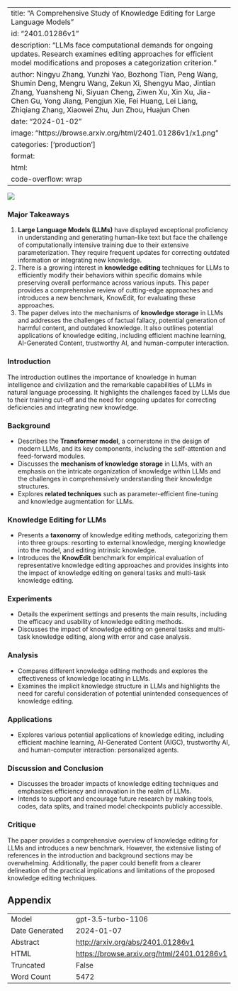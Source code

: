 
---
title: "A Comprehensive Study of Knowledge Editing for Large Language Models"
id: "2401.01286v1"
description: "LLMs face computational demands for ongoing updates. Research examines editing approaches for efficient model modifications and proposes a categorization criterion."
author: Ningyu Zhang, Yunzhi Yao, Bozhong Tian, Peng Wang, Shumin Deng, Mengru Wang, Zekun Xi, Shengyu Mao, Jintian Zhang, Yuansheng Ni, Siyuan Cheng, Ziwen Xu, Xin Xu, Jia-Chen Gu, Yong Jiang, Pengjun Xie, Fei Huang, Lei Liang, Zhiqiang Zhang, Xiaowei Zhu, Jun Zhou, Huajun Chen
date: "2024-01-02"
image: "https://browse.arxiv.org/html/2401.01286v1/x1.png"
categories: ['production']
format:
  html:
    code-overflow: wrap
---

![](https://browse.arxiv.org/html/2401.01286v1/x1.png)

### Major Takeaways
1. **Large Language Models (LLMs)** have displayed exceptional proficiency in understanding and generating human-like text but face the challenge of computationally intensive training due to their extensive parameterization. They require frequent updates for correcting outdated information or integrating new knowledge.
2. There is a growing interest in **knowledge editing** techniques for LLMs to efficiently modify their behaviors within specific domains while preserving overall performance across various inputs. This paper provides a comprehensive review of cutting-edge approaches and introduces a new benchmark, KnowEdit, for evaluating these approaches.
3. The paper delves into the mechanisms of **knowledge storage** in LLMs and addresses the challenges of factual fallacy, potential generation of harmful content, and outdated knowledge. It also outlines potential applications of knowledge editing, including efficient machine learning, AI-Generated Content, trustworthy AI, and human-computer interaction.

### Introduction
The introduction outlines the importance of knowledge in human intelligence and civilization and the remarkable capabilities of LLMs in natural language processing. It highlights the challenges faced by LLMs due to their training cut-off and the need for ongoing updates for correcting deficiencies and integrating new knowledge.

### Background
- Describes the **Transformer model**, a cornerstone in the design of modern LLMs, and its key components, including the self-attention and feed-forward modules.
- Discusses the **mechanism of knowledge storage** in LLMs, with an emphasis on the intricate organization of knowledge within LLMs and the challenges in comprehensively understanding their knowledge structures.
- Explores **related techniques** such as parameter-efficient fine-tuning and knowledge augmentation for LLMs.

### Knowledge Editing for LLMs
- Presents a **taxonomy** of knowledge editing methods, categorizing them into three groups: resorting to external knowledge, merging knowledge into the model, and editing intrinsic knowledge.
- Introduces the **KnowEdit** benchmark for empirical evaluation of representative knowledge editing approaches and provides insights into the impact of knowledge editing on general tasks and multi-task knowledge editing.

### Experiments
- Details the experiment settings and presents the main results, including the efficacy and usability of knowledge editing methods.
- Discusses the impact of knowledge editing on general tasks and multi-task knowledge editing, along with error and case analysis.

### Analysis
- Compares different knowledge editing methods and explores the effectiveness of knowledge locating in LLMs.
- Examines the implicit knowledge structure in LLMs and highlights the need for careful consideration of potential unintended consequences of knowledge editing.

### Applications
- Explores various potential applications of knowledge editing, including efficient machine learning, AI-Generated Content (AIGC), trustworthy AI, and human-computer interaction: personalized agents.

### Discussion and Conclusion
- Discusses the broader impacts of knowledge editing techniques and emphasizes efficiency and innovation in the realm of LLMs.
- Intends to support and encourage future research by making tools, codes, data splits, and trained model checkpoints publicly accessible.

### Critique
The paper provides a comprehensive overview of knowledge editing for LLMs and introduces a new benchmark. However, the extensive listing of references in the introduction and background sections may be overwhelming. Additionally, the paper could benefit from a clearer delineation of the practical implications and limitations of the proposed knowledge editing techniques.

## Appendix

|          |          |
|----------|----------|
| Model     | gpt-3.5-turbo-1106       |
| Date Generated     | 2024-01-07       |
| Abstract | [http://arxiv.org/abs/2401.01286v1](http://arxiv.org/abs/2401.01286v1)        |
| HTML     | [https://browse.arxiv.org/html/2401.01286v1](https://browse.arxiv.org/html/2401.01286v1)       |
| Truncated       | False       |
| Word Count       | 5472       |